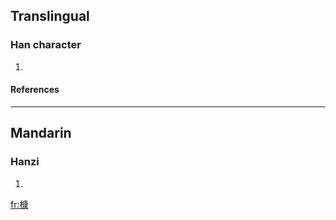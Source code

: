 ==Translingual==
===Han character===
{{Han char|rn=75|rad=木|as=11|sn=15|four=|canj=木戈中水 (DILE)}}
# {{defn|Han|sort=木11}}
====References====
{{Han ref|kx=0548.090|dkj=15388|dj=0935.270|hdz=21283.130|uh=69FA|ud=27130}}

----
==Mandarin==
===Hanzi===
{{cmn-hanzi|pin=[[kāng]] (kang1)|wg=k'ang<sup>1</sup>}}
# {{defn|Mandarin}}

[[fr:槺]]